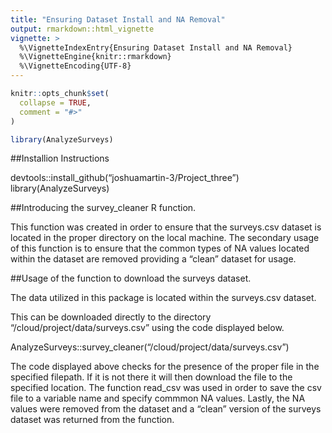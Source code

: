 ```yaml
---
title: "Ensuring Dataset Install and NA Removal"
output: rmarkdown::html_vignette
vignette: >
  %\VignetteIndexEntry{Ensuring Dataset Install and NA Removal}
  %\VignetteEngine{knitr::rmarkdown}
  %\VignetteEncoding{UTF-8}
---
```


```r
knitr::opts_chunk$set(
  collapse = TRUE,
  comment = "#>"
)
```

```r
library(AnalyzeSurveys)
```


##Installion Instructions

devtools::install_github("joshuamartin-3/Project_three")
library(AnalyzeSurveys)

##Introducing the survey_cleaner R function.

This function was created in order to ensure that the surveys.csv dataset is located in the proper directory on the local machine. The secondary usage of this function is to ensure that the common types of NA values located within the dataset are removed providing a "clean" dataset for usage.

##Usage of the function to download the surveys dataset.

The data utilized in this package is located within the surveys.csv dataset.

This can be downloaded directly to the directory "/cloud/project/data/surveys.csv" using the code displayed below.

AnalyzeSurveys::survey_cleaner("/cloud/project/data/surveys.csv")

The code displayed above checks for the presence of the proper file in the specified filepath. If it is not there it will then download the file to the specified location. The function read_csv was used in order to save the csv file to a variable name and specify commmon NA values. Lastly, the NA values were removed from the dataset and a "clean" version of the surveys dataset was returned from the function.



